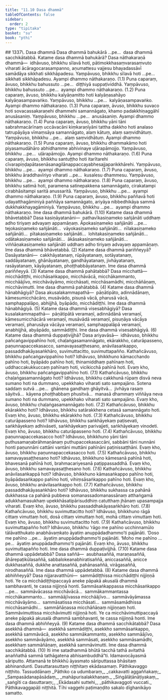```yaml
---
title: "11.10 Dasa dhammā"
tableOfContents: false
sidebar:
  order: 2
type: "tipitaka"
basket: "su"
book: "pthi"
---
```



<DynamicBreadcrumb />

<Paragraph type="center" book="pthi">
## 1337\. Dasa dhammā
</Paragraph>

<Division number="360" book="pthi" bookNo="8" page="255">

<Paragraph number="1338" book="pthi">
Dasa dhammā bahukārā …pe…  dasa dhammā sacchikātabbā.
</Paragraph>

<Paragraph number="1339" book="pthi">
Katame dasa dhammā <Emphasis>bahukārā?</Emphasis> Dasa nāthakaraṇā dhammā—  idhāvuso, bhikkhu sīlavā hoti, pātimokkhasaṃvarasaṃvuto viharati ācāragocarasampanno, aṇumattesu vajjesu bhayadassāvī samādāya sikkhati sikkhāpadesu. Yaṃpāvuso, bhikkhu sīlavā hoti …pe…  sikkhati sikkhāpadesu. Ayampi dhammo nāthakaraṇo. (1.1)
</Paragraph>

<Paragraph number="1340" book="pthi">
Puna caparaṃ, āvuso, bhikkhu bahussuto …pe…  diṭṭhiyā suppaṭividdhā. Yaṃpāvuso, bhikkhu bahussuto …pe…  ayampi dhammo nāthakaraṇo. (1.2)
</Paragraph>

<Paragraph number="1341" book="pthi">
Puna caparaṃ, āvuso, bhikkhu kalyāṇamitto hoti kalyāṇasahāyo kalyāṇasampavaṅko. Yaṃpāvuso, bhikkhu …pe…  kalyāṇasampavaṅko. Ayampi dhammo nāthakaraṇo. (1.3)
</Paragraph>

<Paragraph number="1342" book="pthi">
Puna caparaṃ, āvuso, bhikkhu suvaco hoti sovacassakaraṇehi dhammehi samannāgato, khamo padakkhiṇaggāhī anusāsaniṃ. Yaṃpāvuso, bhikkhu …pe…  anusāsaniṃ. Ayampi dhammo nāthakaraṇo. (1.4)
</Paragraph>

<Paragraph number="1343" book="pthi">
Puna caparaṃ, āvuso, bhikkhu yāni tāni sabrahmacārīnaṃ uccāvacāni kiṃkaraṇīyāni tattha dakkho hoti analaso tatrupāyāya vīmaṃsāya samannāgato, alaṃ kātuṃ, alaṃ saṃvidhātuṃ. Yaṃpāvuso, bhikkhu …pe…  alaṃ saṃvidhātuṃ. Ayampi dhammo nāthakaraṇo. (1.5)
</Paragraph>

<Paragraph number="1344" book="pthi">
Puna caparaṃ, āvuso, bhikkhu dhammakāmo hoti piyasamudāhāro abhidhamme abhivinaye uḷārapāmojjo. Yaṃpāvuso, bhikkhu …pe…  uḷārapāmojjo. Ayampi dhammo nāthakaraṇo. (1.6)
</Paragraph>

<Paragraph number="1345" book="pthi">
Puna caparaṃ, āvuso, bhikkhu santuṭṭho hoti itarītarehi cīvarapiṇḍapātasenāsanagilānappaccayabhesajjaparikkhārehi. Yaṃpāvuso, bhikkhu …pe…  ayampi dhammo nāthakaraṇo. (1.7)
</Paragraph>

<Paragraph number="1346" book="pthi">
Puna caparaṃ, āvuso, bhikkhu āraddhavīriyo viharati …pe…  kusalesu dhammesu. Yaṃpāvuso, bhikkhu …pe…  ayampi dhammo nāthakaraṇo. (1.8)
</Paragraph>

<Paragraph number="1347" book="pthi">
Puna caparaṃ, āvuso, bhikkhu satimā hoti, paramena satinepakkena samannāgato, cirakatampi cirabhāsitampi saritā anussaritā. Yaṃpāvuso, bhikkhu …pe…  ayampi dhammo nāthakaraṇo. (1.9)
</Paragraph>

<Paragraph number="1348" book="pthi">
Puna caparaṃ, āvuso, bhikkhu paññavā hoti udayatthagāminiyā paññāya samannāgato, ariyāya nibbedhikāya sammā dukkhakkhayagāminiyā. Yaṃpāvuso, bhikkhu …pe…  ayampi dhammo nāthakaraṇo. Ime dasa dhammā bahukārā. (1.10)
</Paragraph>

<Paragraph number="1349" book="pthi">
Katame dasa dhammā <Emphasis>bhāvetabbā?</Emphasis> Dasa kasiṇāyatanāni—  pathavīkasiṇameko sañjānāti uddhaṃ adho tiriyaṃ advayaṃ appamāṇaṃ. Āpokasiṇameko sañjānāti …pe…  tejokasiṇameko sañjānāti…  vāyokasiṇameko sañjānāti…  nīlakasiṇameko sañjānāti…  pītakasiṇameko sañjānāti…  lohitakasiṇameko sañjānāti…  odātakasiṇameko sañjānāti…  ākāsakasiṇameko sañjānāti…  viññāṇakasiṇameko sañjānāti uddhaṃ adho tiriyaṃ advayaṃ appamāṇaṃ. Ime dasa dhammā bhāvetabbā. (2)
</Paragraph>

<Paragraph number="1350" book="pthi">
Katame dasa dhammā <Emphasis>pariññeyyā?</Emphasis> Dasāyatanāni—  cakkhāyatanaṃ, rūpāyatanaṃ, sotāyatanaṃ, saddāyatanaṃ, ghānāyatanaṃ, gandhāyatanaṃ, jivhāyatanaṃ, rasāyatanaṃ, kāyāyatanaṃ, phoṭṭhabbāyatanaṃ. Ime dasa dhammā pariññeyyā. (3)
</Paragraph>

<Paragraph number="1351" book="pthi">
Katame dasa dhammā <Emphasis>pahātabbā?</Emphasis> Dasa micchattā—  micchādiṭṭhi, micchāsaṅkappo, micchāvācā, micchākammanto, micchāājīvo, micchāvāyāmo, micchāsati, micchāsamādhi, micchāñāṇaṃ, micchāvimutti. Ime dasa dhammā pahātabbā. (4)
</Paragraph>

<Paragraph number="1352" book="pthi">
Katame dasa dhammā <Emphasis>hānabhāgiyā?</Emphasis> Dasa akusalakammapathā—  pāṇātipāto, adinnādānaṃ, kāmesumicchācāro, musāvādo, pisuṇā vācā, pharusā vācā, samphappalāpo, abhijjhā, byāpādo, micchādiṭṭhi. Ime dasa dhammā hānabhāgiyā. (5)
</Paragraph>

<Paragraph number="1353" book="pthi">
Katame dasa dhammā <Emphasis>visesabhāgiyā?</Emphasis> Dasa kusalakammapathā—  pāṇātipātā veramaṇī, adinnādānā veramaṇī, kāmesumicchācārā veramaṇī, musāvādā veramaṇī, pisuṇāya vācāya veramaṇī, pharusāya vācāya veramaṇī, samphappalāpā veramaṇī, anabhijjhā, abyāpādo, sammādiṭṭhi. Ime dasa dhammā visesabhāgiyā. (6)
</Paragraph>

<Paragraph number="1354" book="pthi">
Katame dasa dhammā <Emphasis>duppaṭivijjhā?</Emphasis> Dasa ariyavāsā—  idhāvuso, bhikkhu pañcaṅgavippahīno hoti, chaḷaṅgasamannāgato, ekārakkho, caturāpasseno, paṇunnapaccekasacco, samavayasaṭṭhesano, anāvilasaṅkappo, passaddhakāyasaṅkhāro, suvimuttacitto, suvimuttapañño.
</Paragraph>

<Paragraph number="1355" book="pthi">
Kathañcāvuso, bhikkhu pañcaṅgavippahīno hoti? Idhāvuso, bhikkhuno kāmacchando pahīno hoti, byāpādo pahīno hoti, thinamiddhaṃ pahīnaṃ hoti, uddhaccakukkuccaṃ pahīnaṃ hoti, vicikicchā pahīnā hoti. Evaṃ kho, āvuso, bhikkhu pañcaṅgavippahīno hoti. (7.1)
</Paragraph>

<Paragraph number="1356" book="pthi">
Kathañcāvuso, bhikkhu chaḷaṅgasamannāgato hoti? Idhāvuso, bhikkhu cakkhunā rūpaṃ disvā neva sumano hoti na dummano, upekkhako viharati sato sampajāno. Sotena saddaṃ sutvā …pe…  ghānena gandhaṃ ghāyitvā…  jivhāya rasaṃ sāyitvā…  kāyena phoṭṭhabbaṃ phusitvā…  manasā dhammaṃ viññāya neva sumano hoti na dummano, upekkhako viharati sato sampajāno. Evaṃ kho, āvuso, bhikkhu chaḷaṅgasamannāgato hoti. (7.2)
</Paragraph>

<Paragraph number="1357" book="pthi">
Kathañcāvuso, bhikkhu ekārakkho hoti? Idhāvuso, bhikkhu satārakkhena cetasā samannāgato hoti. Evaṃ kho, āvuso, bhikkhu ekārakkho hoti. (7.3)
</Paragraph>

<Paragraph number="1358" book="pthi">
Kathañcāvuso, bhikkhu caturāpasseno hoti? Idhāvuso, bhikkhu saṅkhāyekaṃ paṭisevati, saṅkhāyekaṃ adhivāseti, saṅkhāyekaṃ parivajjeti, saṅkhāyekaṃ vinodeti. Evaṃ kho, āvuso, bhikkhu caturāpasseno hoti. (7.4)
</Paragraph>

<Paragraph number="1359" book="pthi">
Kathañcāvuso, bhikkhu paṇunnapaccekasacco hoti? Idhāvuso, bhikkhuno yāni tāni puthusamaṇabrāhmaṇānaṃ puthupaccekasaccāni, sabbāni tāni nunnāni honti paṇunnāni cattāni vantāni muttāni pahīnāni paṭinissaṭṭhāni. Evaṃ kho, āvuso, bhikkhu paṇunnapaccekasacco hoti. (7.5)
</Paragraph>

<Paragraph number="1360" book="pthi">
Kathañcāvuso, bhikkhu samavayasaṭṭhesano hoti? Idhāvuso, bhikkhuno kāmesanā pahīnā hoti, bhavesanā pahīnā hoti, brahmacariyesanā paṭippassaddhā. Evaṃ kho, āvuso, bhikkhu samavayasaṭṭhesano hoti. (7.6)
</Paragraph>

<Paragraph number="1361" book="pthi">
Kathañcāvuso, bhikkhu anāvilasaṅkappā hoti? Idhāvuso, bhikkhuno kāmasaṅkappo pahīno hoti, byāpādasaṅkappo pahīno hoti, vihiṃsāsaṅkappo pahīno hoti. Evaṃ kho, āvuso, bhikkhu anāvilasaṅkappo hoti. (7.7)
</Paragraph>

<Paragraph number="1362" book="pthi">
Kathañcāvuso, bhikkhu passaddhakāyasaṅkhāro hoti? Idhāvuso, bhikkhu sukhassa ca pahānā dukkhassa ca pahānā pubbeva somanassadomanassānaṃ atthaṅgamā adukkhamasukhaṃ upekkhāsatipārisuddhiṃ catutthaṃ jhānaṃ upasampajja viharati. Evaṃ kho, āvuso, bhikkhu passaddhakāyasaṅkhāro hoti. (7.8)
</Paragraph>

<Paragraph number="1363" book="pthi">
Kathañcāvuso, bhikkhu suvimuttacitto hoti? Idhāvuso, bhikkhuno rāgā cittaṃ vimuttaṃ hoti, dosā cittaṃ vimuttaṃ hoti, mohā cittaṃ vimuttaṃ hoti. Evaṃ kho, āvuso, bhikkhu suvimuttacitto hoti. (7.9)
</Paragraph>

<Paragraph number="1364" book="pthi">
Kathañcāvuso, bhikkhu suvimuttapañño hoti? Idhāvuso, bhikkhu ‘rāgo me pahīno ucchinnamūlo tālāvatthukato anabhāvaṃkato āyatiṃ anuppādadhammo’ti pajānāti. ‘Doso me pahīno …pe…  āyatiṃ anuppādadhammo’ti pajānāti. ‘Moho me pahīno …pe…  āyatiṃ anuppādadhammo’ti pajānāti. Evaṃ kho, āvuso, bhikkhu suvimuttapañño hoti. Ime dasa dhammā duppaṭivijjhā. (7.10)
</Paragraph>

<Paragraph number="1365" book="pthi">
Katame dasa dhammā <Emphasis>uppādetabbā?</Emphasis> Dasa saññā—  asubhasaññā, maraṇasaññā, āhārepaṭikūlasaññā, sabbalokeanabhiratisaññā, aniccasaññā, anicce dukkhasaññā, dukkhe anattasaññā, pahānasaññā, virāgasaññā, nirodhasaññā. Ime dasa dhammā uppādetabbā. (8)
</Paragraph>

<Paragraph number="1366" book="pthi">
Katame dasa dhammā <Emphasis>abhiññeyyā?</Emphasis> Dasa nijjaravatthūni—  sammādiṭṭhissa micchādiṭṭhi nijjiṇṇā hoti. Ye ca micchādiṭṭhipaccayā aneke pāpakā akusalā dhammā sambhavanti, te cassa nijjiṇṇā honti. Sammāsaṅkappassa micchāsaṅkappo …pe…  sammāvācassa micchāvācā…  sammākammantassa micchākammanto…  sammāājīvassa micchāājīvo…  sammāvāyāmassa micchāvāyāmo…  sammāsatissa micchāsati…  sammāsamādhissa micchāsamādhi…  sammāñāṇassa micchāñāṇaṃ nijjiṇṇaṃ hoti. Sammāvimuttissa micchāvimutti nijjiṇṇā hoti. Ye ca micchāvimuttipaccayā aneke pāpakā akusalā dhammā sambhavanti, te cassa nijjiṇṇā honti. Ime dasa dhammā abhiññeyyā. (9)
</Paragraph>

<Paragraph number="1367" book="pthi">
Katame dasa dhammā <Emphasis>sacchikātabbā?</Emphasis> Dasa asekkhā dhammā—  asekkhā sammādiṭṭhi, asekkho sammāsaṅkappo, asekkhā sammāvācā, asekkho sammākammanto, asekkho sammāājīvo, asekkho sammāvāyāmo, asekkhā sammāsati, asekkho sammāsamādhi, asekkhaṃ sammāñāṇaṃ, asekkhā sammāvimutti. Ime dasa dhammā sacchikātabbā. (10)
</Paragraph>

<Paragraph number="1368" book="pthi">
Iti ime satadhammā bhūtā tacchā tathā avitathā anaññathā sammā tathāgatena abhisambuddhā”ti. Idamavocāyasmā sāriputto. Attamanā te bhikkhū āyasmato sāriputtassa bhāsitaṃ abhinandunti.

</Paragraph>
</Division>

<Paragraph number="1369" type="center" book="pthi">
Dasuttarasuttaṃ niṭṭhitaṃ ekādasamaṃ.



</Paragraph>

<Paragraph number="1370" type="center" book="pthi">
Pāthikavaggo niṭṭhito.



</Paragraph>

<Paragraph number="1371" type="center" book="pthi">
Tassuddānaṃ


</Paragraph>

<Paragraph number="1372" type="verses" book="pthi">
_Pāthiko ca udumbaraṃ,_  
_cakkavatti aggaññakaṃ;_  
_Sampasādanapāsādaṃ,_  
_mahāpurisalakkhaṇaṃ._  

</Paragraph>

<Paragraph number="1373" type="verses" book="pthi">
_Siṅgālāṭānāṭiyakaṃ,_  
_saṅgīti ca dasuttaraṃ;_  
_Ekādasahi suttehi,_  
_pāthikavaggoti vuccati._  


</Paragraph>

<Paragraph number="1374" type="center" book="pthi">
Pāthikavaggapāḷi niṭṭhitā.



</Paragraph>

<Paragraph number="1375" type="center" book="pthi">
Tīhi vaggehi paṭimaṇḍito sakalo



</Paragraph>

<Paragraph number="1376" type="center" book="pthi">
dīghanikāyo samatto.
</Paragraph>